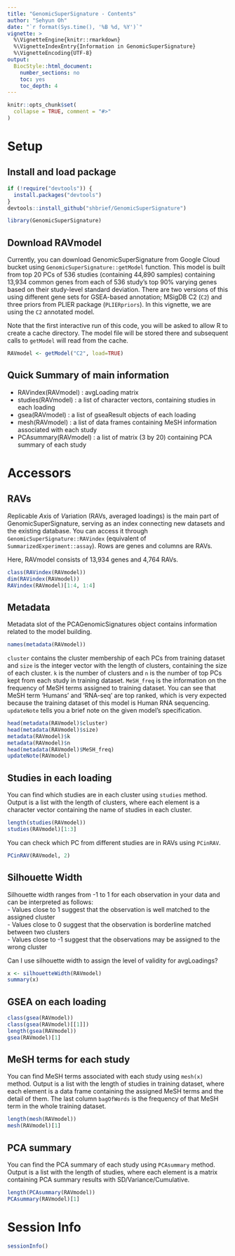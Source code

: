 ```yaml
---
title: "GenomicSuperSignature - Contents"
author: "Sehyun Oh"
date: "`r format(Sys.time(), '%B %d, %Y')`"
vignette: >
  %\VignetteEngine{knitr::rmarkdown}
  %\VignetteIndexEntry{Information in GenomicSuperSignature}
  %\VignetteEncoding{UTF-8}
output:
  BiocStyle::html_document:
    number_sections: no
    toc: yes
    toc_depth: 4
---
```


```r
knitr::opts_chunk$set(
  collapse = TRUE, comment = "#>" 
)
```

# Setup

## Install and load package
```r
if (!require("devtools")) {
  install.packages("devtools")
}
devtools::install_github("shbrief/GenomicSuperSignature")
```

```r
library(GenomicSuperSignature)
```


## Download RAVmodel
Currently, you can download GenomicSuperSignature from Google Cloud bucket using 
`GenomicSuperSignature::getModel` function. This model is built from top 20 PCs of 
536 studies (containing 44,890 samples) containing 13,934 common genes from each 
of 536 study's top 90% varying genes based on their study-level standard deviation.
There are two versions of this using different gene sets for GSEA-based annotation;
MSigDB C2 (`C2`) and three priors from PLIER package (`PLIERpriors`). In this 
vignette, we are using the `C2` annotated model.

Note that the first interactive run of this code, you will be asked to allow
R to create a cache directory. The model file will be stored there and subsequent
calls to `getModel` will read from the cache.


```r
RAVmodel <- getModel("C2", load=TRUE)
```


## Quick Summary of main information
* RAVindex(RAVmodel) : avgLoading matrix   
* studies(RAVmodel) : a list of character vectors, containing studies in each loading   
* gsea(RAVmodel) : a list of gseaResult objects of each loading   
* mesh(RAVmodel) : a list of data frames containing MeSH information associated with each study   
* PCAsummary(RAVmodel) : a list of matrix (3 by 20) containing PCA summary of each study   


# Accessors
## RAVs
*R*eplicable *A*xis of *V*ariation (RAVs, averaged loadings) is the main part of 
GenomicSuperSignature, serving as an index connecting new datasets and the existing 
database. You can access it through `GenomicSuperSignature::RAVindex` (equivalent of `SummarizedExperiment::assay`). 
Rows are genes and columns are RAVs.

Here, RAVmodel consists of 13,934 genes and 4,764 RAVs.

```r
class(RAVindex(RAVmodel))
dim(RAVindex(RAVmodel))
RAVindex(RAVmodel)[1:4, 1:4]
```

## Metadata
Metadata slot of the PCAGenomicSignatures object contains information related to 
the model building.

```r
names(metadata(RAVmodel))
```

`cluster` contains the cluster membership of each PCs from training dataset and 
`size` is the integer vector with the length of clusters, containing the size of 
each cluster. `k` is the number of clusters and `n` is the number of top PCs kept
from each study in training dataset. `MeSH_freq` is the information on the frequency
of MeSH terms assigned to training dataset. You can see that MeSH term 'Humans' 
and 'RNA-seq' are top ranked, which is very expected because the training dataset
of this model is Human RNA sequencing. `updateNote` tells you a brief note on the
given model's specification.

```r
head(metadata(RAVmodel)$cluster)
head(metadata(RAVmodel)$size)
metadata(RAVmodel)$k
metadata(RAVmodel)$n
head(metadata(RAVmodel)$MeSH_freq)
updateNote(RAVmodel)  
```


## Studies in each loading
You can find which studies are in each cluster using `studies` method. Output is 
a list with the length of clusters, where each element is a character vector containing
the name of studies in each cluster.

```r
length(studies(RAVmodel))
studies(RAVmodel)[1:3]
```

You can check which PC from different studies are in RAVs using `PCinRAV`.

```r
PCinRAV(RAVmodel, 2)
```

## Silhouette Width
Silhouette width ranges from -1 to 1 for each observation in your data and can be
interpreted as follows:   
  - Values close to 1 suggest that the observation is well matched to the assigned cluster   
  - Values close to 0 suggest that the observation is borderline matched between two clusters   
  - Values close to -1 suggest that the observations may be assigned to the wrong cluster   
  
Can I use silhouette width to assign the level of validity for avgLoadings?

```r
x <- silhouetteWidth(RAVmodel)
summary(x)
```

## GSEA on each loading
```r
class(gsea(RAVmodel))
class(gsea(RAVmodel)[[1]])
length(gsea(RAVmodel))
gsea(RAVmodel)[1]
```


## MeSH terms for each study
You can find MeSH terms associated with each study using `mesh(x)` method. Output is 
a list with the length of studies in training dataset, where each element is a 
data frame containing the assigned MeSH terms and the detail of them. The last 
column `bagOfWords` is the frequency of that MeSH term in the whole training dataset.

```r
length(mesh(RAVmodel))
mesh(RAVmodel)[1]
```


## PCA summary
You can find the PCA summary of each study using `PCAsummary` method. Output is 
a list with the length of studies, where each element is a matrix containing PCA
summary results with SD/Variance/Cumulative.

```r
length(PCAsummary(RAVmodel))
PCAsummary(RAVmodel)[1]
```


# Session Info
```r
sessionInfo()
```

